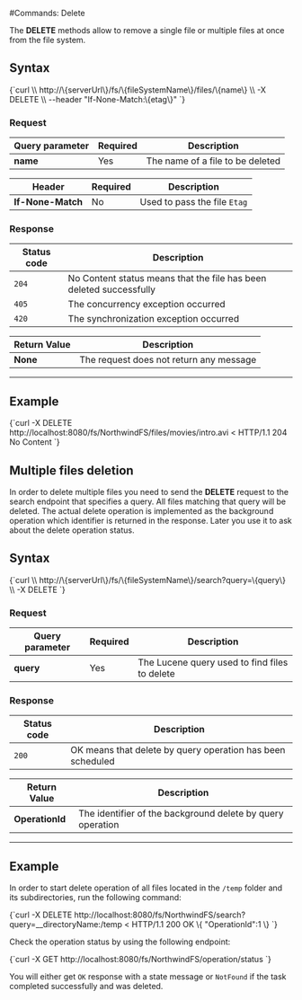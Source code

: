 
#Commands: Delete

The **DELETE** methods allow to remove a single file or multiple files at once from the file system.



## Syntax

<TabItem value="json" label="json">
<CodeBlock language="json">
{`curl \\
	http://\{serverUrl\}/fs/\{fileSystemName\}/files/\{name\}  \\
	-X DELETE \\
    --header "If-None-Match:\{etag\}"
`}
</CodeBlock>
</TabItem>

### Request

| Query parameter | Required | Description |
| ------------- | -- | ---- |
| **name** | Yes | The name of a file to be deleted |

| Header | Required | Description |
| --------| ------- | --- |
| **If-None-Match** | No |  Used to pass the file `Etag` |

### Response

| Status code | Description |
| ----------- | - |
| `204` | No Content status means that the file has been deleted successfully |
| `405` | The concurrency exception occurred |
| `420` | The synchronization exception occurred |

| Return Value | Description |
| ------------- | ------------- |
| **None** | The request does not return any message |

---

## Example

<TabItem value="json" label="json">
<CodeBlock language="json">
{`curl -X DELETE http://localhost:8080/fs/NorthwindFS/files/movies/intro.avi
< HTTP/1.1 204 No Content
`}
</CodeBlock>
</TabItem>



## Multiple files deletion

In order to delete multiple files you need to send the **DELETE** request to the search endpoint that specifies a query.
All files matching that query will be deleted. The actual delete operation is implemented as the background operation which identifier
is returned in the response. Later you use it to ask about the delete operation status.

## Syntax

<TabItem value="json" label="json">
<CodeBlock language="json">
{`curl \\
	http://\{serverUrl\}/fs/\{fileSystemName\}/search?query=\{query\}  \\
	-X DELETE
`}
</CodeBlock>
</TabItem>

### Request

| Query parameter | Required | Description |
| ------------- | -- | ---- |
| **query** | Yes | The Lucene query used to find files to delete |


### Response

| Status code | Description |
| ----------- | - |
| `200` | OK means that delete by query operation has been scheduled |

| Return Value | Description |
| ------------- | ------------- |
| **OperationId** | The identifier of the background delete by query operation |

---

## Example

In order to start delete operation of all files located in the `/temp` folder and its subdirectories, run the following command:

<TabItem value="json" label="json">
<CodeBlock language="json">
{`curl -X DELETE http://localhost:8080/fs/NorthwindFS/search?query=__directoryName:/temp
< HTTP/1.1 200 OK
\{
    "OperationId":1
\}
`}
</CodeBlock>
</TabItem>

Check the operation status by using the following endpoint:

<TabItem value="json" label="json">
<CodeBlock language="json">
{`curl -X GET http://localhost:8080/fs/NorthwindFS/operation/status
`}
</CodeBlock>
</TabItem>

You will either get `OK` response with a state message or `NotFound` if the task completed successfully and was deleted.



